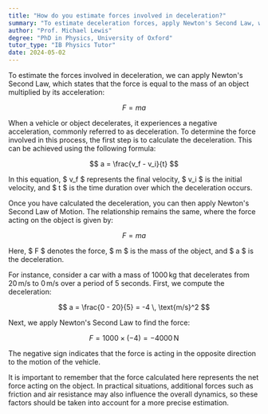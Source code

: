 ```yaml
---
title: "How do you estimate forces involved in deceleration?"
summary: "To estimate deceleration forces, apply Newton's Second Law, which states that force (F) equals mass (m) multiplied by acceleration (a): F = ma."
author: "Prof. Michael Lewis"
degree: "PhD in Physics, University of Oxford"
tutor_type: "IB Physics Tutor"
date: 2024-05-02
---
```


To estimate the forces involved in deceleration, we can apply Newton's Second Law, which states that the force is equal to the mass of an object multiplied by its acceleration:

$$ F = ma $$

When a vehicle or object decelerates, it experiences a negative acceleration, commonly referred to as deceleration. To determine the force involved in this process, the first step is to calculate the deceleration. This can be achieved using the following formula:

$$ a = \frac{v_f - v_i}{t} $$

In this equation, $ v_f $ represents the final velocity, $ v_i $ is the initial velocity, and $ t $ is the time duration over which the deceleration occurs.

Once you have calculated the deceleration, you can then apply Newton's Second Law of Motion. The relationship remains the same, where the force acting on the object is given by:

$$ F = ma $$

Here, $ F $ denotes the force, $ m $ is the mass of the object, and $ a $ is the deceleration.

For instance, consider a car with a mass of $1000 \, \text{kg}$ that decelerates from $20 \, \text{m/s}$ to $0 \, \text{m/s}$ over a period of $5$ seconds. First, we compute the deceleration:

$$ a = \frac{0 - 20}{5} = -4 \, \text{m/s}^2 $$

Next, we apply Newton's Second Law to find the force:

$$ F = 1000 \times (-4) = -4000 \, \text{N} $$

The negative sign indicates that the force is acting in the opposite direction to the motion of the vehicle.

It is important to remember that the force calculated here represents the net force acting on the object. In practical situations, additional forces such as friction and air resistance may also influence the overall dynamics, so these factors should be taken into account for a more precise estimation.
    